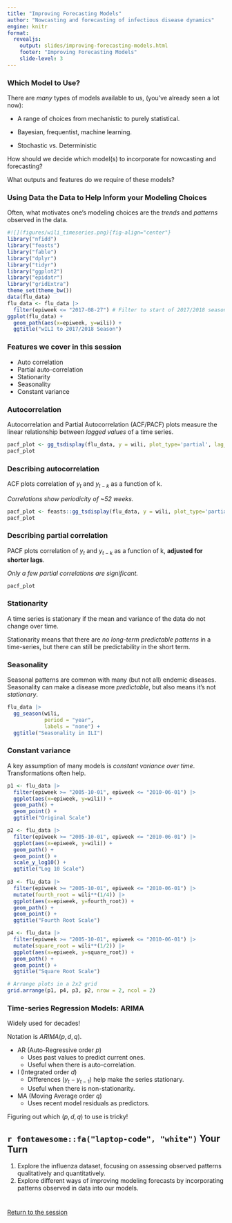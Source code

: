 ```yaml
---
title: "Improving Forecasting Models"
author: "Nowcasting and forecasting of infectious disease dynamics"
engine: knitr
format:
  revealjs:
    output: slides/improving-forecasting-models.html
    footer: "Improving Forecasting Models"
    slide-level: 3
---
```


### Which Model to Use?

There are *many* types of models available to us, (you've already seen a lot now):

-   A range of choices from mechanistic to purely statistical.

-   Bayesian, frequentist, machine learning.

-   Stochastic vs. Deterministic

How should we decide which model(s) to incorporate for nowcasting and forecasting? 

What outputs and features do we require of these models?


### Using Data the Data to Help Inform your Modeling Choices

Often, what motivates one's modeling choices are the *trends* and *patterns* observed in the data.


```r
#![](figures/wili_timeseries.png){fig-align="center"}
library("nfidd")
library("feasts")
library("fable")
library("dplyr")
library("tidyr")
library("ggplot2")
library("epidatr")
library("gridExtra")
theme_set(theme_bw())
data(flu_data)
flu_data <- flu_data |>
  filter(epiweek <= "2017-08-27") # Filter to start of 2017/2018 season
ggplot(flu_data) +
  geom_path(aes(x=epiweek, y=wili)) + 
  ggtitle("wILI to 2017/2018 Season")
```

### Features we cover in this session

- Auto correlation
- Partial auto-correlation
- Stationarity
- Seasonality
- Constant variance


### Autocorrelation

Autocorrelation and Partial Autocorrelation (ACF/PACF) plots measure the linear 
relationship between *lagged values* of a time series. 

```r
pacf_plot <- gg_tsdisplay(flu_data, y = wili, plot_type='partial', lag_max = 104)
pacf_plot
```

### Describing autocorrelation

ACF plots correlation of $y_t$ and $y_{t-k}$ as a function of k.

*Correlations show periodicity of ~52 weeks.*

```r
pacf_plot <- feasts::gg_tsdisplay(flu_data, y = wili, plot_type='partial', lag_max = 104)
pacf_plot
```

### Describing partial correlation

PACF plots correlation of $y_t$ and $y_{t-k}$ as a function of k, **adjusted for shorter lags**.

*Only a few partial correlations are significant.*

```r
pacf_plot
```

### Stationarity

A time series is stationary if the mean and variance of the data do not change over time.

Stationarity means that there are *no long-term predictable patterns* in a time-series, but there can still be predictability in the short term.

### Seasonality

Seasonal patterns are common with many (but not all) endemic diseases.
Seasonality can make a disease more *predictable*, but also means it's not *stationary*.


```r
flu_data |> 
  gg_season(wili, 
            period = "year",
            labels = "none") +
  ggtitle("Seasonality in ILI")
```

### Constant variance

A key assumption of many models is *constant variance over time*.
Transformations often help.

```r
p1 <- flu_data |>
  filter(epiweek >= "2005-10-01", epiweek <= "2010-06-01") |>
  ggplot(aes(x=epiweek, y=wili)) +
  geom_path() + 
  geom_point() + 
  ggtitle("Original Scale")

p2 <- flu_data |>
  filter(epiweek >= "2005-10-01", epiweek <= "2010-06-01") |>
  ggplot(aes(x=epiweek, y=wili)) +
  geom_path() + 
  geom_point() +
  scale_y_log10() + 
  ggtitle("Log 10 Scale")
  
p3 <- flu_data |>
  filter(epiweek >= "2005-10-01", epiweek <= "2010-06-01") |>
  mutate(fourth_root = wili**(1/4)) |>
  ggplot(aes(x=epiweek, y=fourth_root)) +
  geom_path() + 
  geom_point() + 
  ggtitle("Fourth Root Scale")

p4 <- flu_data |>
  filter(epiweek >= "2005-10-01", epiweek <= "2010-06-01") |>
  mutate(square_root = wili**(1/2)) |>
  ggplot(aes(x=epiweek, y=square_root)) +
  geom_path() + 
  geom_point() + 
  ggtitle("Square Root Scale")

# Arrange plots in a 2x2 grid
grid.arrange(p1, p4, p3, p2, nrow = 2, ncol = 2)
```

### Time-series Regression Models: ARIMA

Widely used for decades!

Notation is $ARIMA(p, d, q).$

- AR (Auto-Regressive order $p$)
    - Uses past values to predict current ones.
    - Useful when there is auto-correlation.
- I (Integrated order $d$)
    - Differences ($y_t - y_{t-1}$) help make the series stationary.
    - Useful when there is non-stationarity.
- MA (Moving Average order $q$)
    - Uses recent model residuals as predictors.

Figuring out which $(p,d,q)$ to use is tricky!

## `r fontawesome::fa("laptop-code", "white")` Your Turn {background-color="#447099" transition="fade-in"}

1.  Explore the influenza dataset, focusing on assessing observed patterns qualitatively and quantitatively.
2.  Explore different ways of improving modeling forecasts by incorporating patterns observed in data into our models.

# 

[Return to the session](../improving-forecasting-models)
